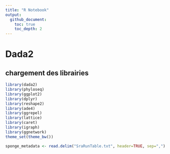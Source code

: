 ```yaml
---
title: "R Notebook"
output: 
  github_document:
    toc: true
    toc_depth: 2
---
```

# Dada2
## chargement des librairies
```r
library(dada2)
library(phyloseq)
library(ggplot2)
library(dplyr)
library(reshape2)
library(ade4)
library(ggrepel)
library(lattice)
library(caret)
library(igraph)
library(ggnetwork)
theme_set(theme_bw())
```

```r
sponge_metadata <- read.delim("SraRunTable.txt", header=TRUE, sep=",")
```

